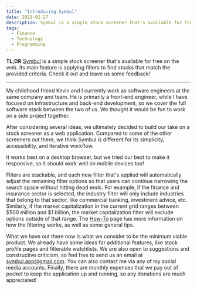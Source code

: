 ```yaml
---
title: "Introducing Symbul"
date: 2021-02-27
description: Symbul is a simple stock screener that's available for free on the web.  Its main feature is applying filters to find stocks that match the provided criteria.  Check it out and leave us some feedback!
tags:
  - Finance
  - Technology
  - Programming
---
```


**TL;DR** [Symbul](https://symbul.app) is a simple stock screener that's available for free on the web.  Its main feature is applying filters to find stocks that match the provided criteria.  Check it out and leave us some feedback!

---

My childhood friend Kevin and I currently work as software engineers at the same company and team.  He is primarily a front-end engineer, while I have focused on infrastructure and back-end development, so we cover the full software stack between the two of us.  We thought it would be fun to work on a side project together.

After considering several ideas, we ultimately decided to build our take on a stock screener as a web application.  Compared to some of the other screeners out there, we think Symbul is different for its simplicity, accessibility, and iterative workflow.

It works best on a desktop browser, but we tried our best to make it responsive, so it should work well on mobile devices too!

Filters are stackable, and each new filter that's applied will automatically adjust the remaining filter options so that users can continue narrowing the search space without hitting dead ends.  For example, if the finance and insurance sector is selected, the industry filter will only include industries that belong to that sector, like commercial banking, investment advice, etc.  Similarly, if the market capitalization in the current grid ranges between $500 million and $1 billion, the market capitalization filter will exclude options outside of that range.  The [How-To](https://symbul.app/how-to) page has more information on how the filtering works, as well as some general tips.

What we have out there now is what we consider to be the minimum viable product.  We already have some ideas for additional features, like stock profile pages and filterable watchlists.  We are also open to suggestions and constructive criticism, so feel free to send us an email at symbul.app@gmail.com.  You can also contact me via any of my social media accounts.  Finally, there are monthly expenses that we pay out of pocket to keep the application up and running, so any donations are much appreciated!